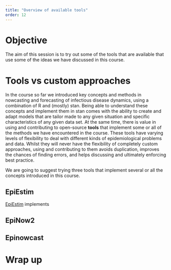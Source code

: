 ```yaml
---
title: "Overview of available tools"
order: 12
---
```


# Objective

The aim of this session is to try out some of the tools that are available that use some of the ideas we have discussed in this course.

# Tools vs custom approaches

In the course so far we introduced key concepts and methods in nowcasting and forecasting of infectious disease dynamics, using a combination of R and (mostly) stan.
Being able to understand these concepts and implement them in stan comes with the ability to create and adapt models that are tailor made to any given situation and specific characteristics of any given data set.
At the same time, there is value in using and contributing to open-source **tools** that implement some or all of the methods we have encountered in the course.
These tools have varying levels of flexibility to deal with different kinds of epidemiological problems and data.
Whilst they will never have the flexibility of completely custom approaches, using and contributing to them avoids duplication, improves the chances of finding errors, and helps discussing and ultimately enforcing best practice.

We are going to suggest trying three tools that implement several or all the concepts introduced in this course.

## EpiEstim

[EpiEstim](https://mrc-ide.github.io/EpiEstim/) implements

## EpiNow2

## Epinowcast

# Wrap up
